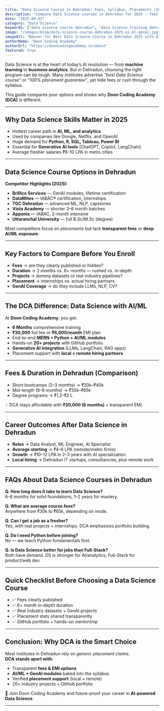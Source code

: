 ```yaml
---
title: "Data Science Course in Dehradun: Fees, Syllabus, Placements (2025 Guide)"
description: "Compare Data Science courses in Dehradun for 2025 — fees, syllabus, projects, and job prospects. Learn why Doon Coding Academy’s program with AI/ML modules stands out."
date: "2025-09-02"
category: "Data Science"
keywords: ["data science course dehradun", "data science training dehradun", "certified data science course dehradun", "data science with AI ML dehradun", "best data science institute dehradun"]
image: "/images/blog/data-science-course-dehradun-2025-ai-ml-genai.jpg"
imageAlt: "Banner for Best Data Science Course in Dehradun 2025 with AI, ML, and GenAI modules at Doon Coding Academy"
authorName: "Doon Coding Academy"
authorUrl: "https://dooncodingacademy.in/about"
featured: true
---
```


Data Science is at the heart of today’s AI revolution — from **machine learning** to **business analytics**. But in Dehradun, choosing the right program can be tough. Many institutes advertise *“best Data Science course”* or *“100% placement guarantee”*, yet hide fees or rush through the syllabus.

This guide compares your options and shows why **Doon Coding Academy (DCA)** is different.

---

## Why Data Science Skills Matter in 2025

- Hottest career path in **AI, ML, and analytics**
- Used by companies like Google, Netflix, and OpenAI
- Huge demand for **Python, R, SQL, Tableau, Power BI**
- Essential for **Generative AI tools** (ChatGPT, Copilot, LangChain)
- Average fresher salaries ₹6–10 LPA in metro cities

---

## Data Science Course Options in Dehradun

**Competitor Highlights (2025):**
- **Brillica Services** — GenAI modules, lifetime certification
- **DataMites** — IABAC® certification, internships
- **TGC Dehradun** — advanced ML, NLP, capstones
- **Vista Academy** — shorter 3–6 month batches
- **Apponix** — IABAC, 2-month intensive
- **Uttaranchal University** — full B.Sc/M.Sc (degree)

Most competitors focus on *placements* but lack **transparent fees** or **deep AI/ML exposure**.

---

## Key Factors to Compare Before You Enroll

- **Fees** → are they clearly published or hidden?  
- **Duration** → 2 months vs. 6+ months — rushed vs. in-depth  
- **Projects** → dummy datasets or real industry pipelines?  
- **Placement** → internships vs. actual hiring partners  
- **GenAI Coverage** → do they include LLMs, NLP, CV?

---

## The DCA Difference: Data Science with AI/ML

At **Doon Coding Academy**, you get:

- **6 Months** comprehensive training
- **₹30,000** full fee or **₹6,000/month** EMI plan
- End-to-end **MERN + Python + AI/ML modules**
- Hands-on **20+ projects** with GitHub portfolio
- **Generative AI integration** (LLMs, LangChain, RAG apps)
- Placement support with **local + remote hiring partners**

---

## Fees & Duration in Dehradun (Comparison)

- Short bootcamps (2–3 months) → ₹20k–₹40k  
- Mid-length (6–8 months) → ₹30k–₹65k  
- Degree programs → ₹1.2–₹2 L  

💡 DCA stays affordable with **₹30,000 (6 months)** + transparent EMI.

---

## Career Outcomes After Data Science in Dehradun

- **Roles** → Data Analyst, ML Engineer, AI Specialist  
- **Average starting** → ₹4–6 LPA (remote/metro firms)  
- **Growth** → ₹10–12 LPA in 2–3 years with AI specialization  
- **Local hiring** → Dehradun IT startups, consultancies, plus remote work  

---

## FAQs About Data Science Courses in Dehradun

**Q. How long does it take to learn Data Science?**  
6–8 months for solid foundations, 1–2 years for mastery.  

**Q. What are average course fees?**  
Anywhere from ₹30k to ₹65k, depending on mode.  

**Q. Can I get a job as a fresher?**  
Yes, with real projects + internships. DCA emphasizes portfolio building.  

**Q. Do I need Python before joining?**  
No — we teach Python fundamentals first.  

**Q. Is Data Science better for jobs than Full-Stack?**  
Both have demand. DS is stronger for AI/analytics; Full-Stack for product/web dev.  

---

## Quick Checklist Before Choosing a Data Science Course

- ✅ Fees clearly published  
- ✅ 6+ month in-depth duration  
- ✅ Real industry datasets + GenAI projects  
- ✅ Placement stats shared transparently  
- ✅ GitHub portfolio + hands-on mentorship  

---

## Conclusion: Why DCA is the Smart Choice

Most institutes in Dehradun rely on *generic placement claims*.  
**DCA stands apart with:**

- Transparent **fees & EMI options**  
- **AI/ML + GenAI modules** baked into the syllabus  
- Verified **placement support** (local + remote)  
- 20+ industry projects + GitHub portfolio  

🚀 Join Doon Coding Academy and future-proof your career in **AI-powered Data Science**.

---
